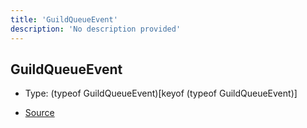 ```yaml
---
title: 'GuildQueueEvent'
description: 'No description provided'
---
```


## GuildQueueEvent

- Type: (typeof GuildQueueEvent)\[keyof (typeof GuildQueueEvent)]

- [Source](https://github.com/androz2091/discord-player/blob/ce04b3f4c6671029ce4d4aa9090e56ac7e7f5666/packages/discord-player/src/queue/GuildQueue.ts#L80)

